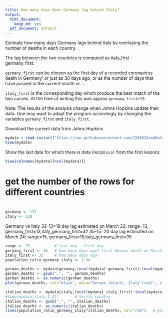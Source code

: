 ```yaml
---
title: How many days does Germany lag behind Italy?
output:
  html_document:
    keep_md: yes
  pdf_document: default
---
```


Estimate how many days Germany lags behind Italy by overlaying the number of deaths in each country.

The lag between the two countries is computed as italy_first - germany_first.

`germany_first` can be chosen as the first day of a recorded coronavirus death in Germany' or just as 30 days ago, or as the number of days that have passed in the current month or ...

`italy_first` is the corresponding day which produce the best match of the two curves. At the time of writing this was approx `germany_first+19`.

Note: The results of the analysis change when Johns Hopkins update their data. One may want to adapt the program accordingly by changing the variables `germany_first` and `italy_first`.

Download the current data from Johns Hopkins
```r
mydata = read.csv(url("https://raw.githubusercontent.com/CSSEGISandData/COVID-19/master/csse_covid_19_data/csse_covid_19_time_series/time_series_covid19_deaths_global.csv"))
View(mydata)
```

Show the last date for which there is data (recall `ncol` from the first lesson):

```r
View(colnames(mydata)[ncol(mydata)]) 
```

# get the number of the rows for different countries
#
```r
germany <- 121       
italy <- 138
```

Germany vs Italy
32-13=19 day lag estimated on March 22: range=13, germany_first=13,italy_germany_first=32
35-15=20 day lag estimated on March 24: range=15, germany_first=15,italy_germany_first=35

```r
range <- 15           # last-day - first_day
germany_first <- 15   # how many days ago? first German death on March 8
italy_first <- 35     # how many days ago?
population_ratio_germany_italy <- 1.38

german_deaths <- mydata[germany,(ncol(mydata)-germany_first):(ncol(mydata)-germany_first+range)]
german_deaths <- gsub(",", "", german_deaths)                     
german_deaths <- as.numeric(german_deaths)                      
plot(german_deaths, col="black", main="German (black), Italy (red)", xlab="days", ylab="German deaths")   

italian_deaths <- mydata[italy,(ncol(mydata)-italy_first):(ncol(mydata)-italy_germany_first+range)]
#View(mydata[italy,1:2])       # Verify country
italian_deaths <- gsub(",", "", italian_deaths)                   
italian_deaths <- as.numeric(italian_deaths)                      
lines(population_ratio_germany_italy*italian_deaths, col="red")   # plot Italy in the same window
```
